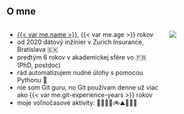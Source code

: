 ## O mne 
::: {.columns}
::: {.column width="72%"}
- [{{< var me.name >}}]({{< var me.website >}}), {{< var me.age >}} rokov
- od 2020 dátový inžinier v Zurich Insurance, Bratislava 🇸🇰
- predtým 6 rokov v akademickej sfére vo 🇫🇷 (PhD, postdoc)
- rád automatizujem nudné úlohy s pomocou Pythonu 🐍
- nie som Git guru, no Git používam denne už viac ako {{< var me.git-experience-years >}} rokov
- moje voľnočasové aktivity: 👨‍👩‍👧‍👦🚲⛰️🎸🎹🍺
:::
::: {.column width="28%"}
![](./static/img/tibors.jpg){.rounded-corners}
:::
:::